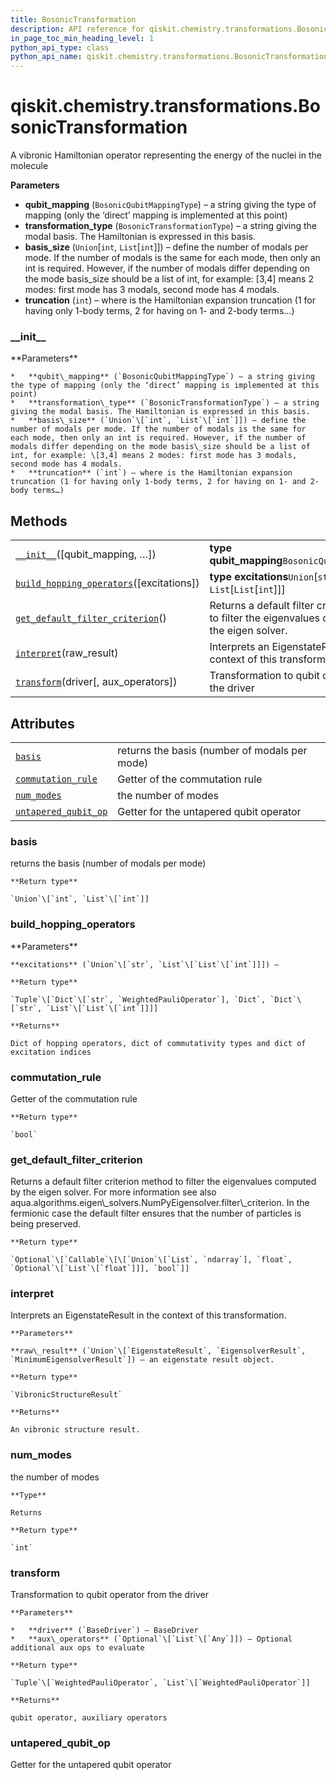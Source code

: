 ```yaml
---
title: BosonicTransformation
description: API reference for qiskit.chemistry.transformations.BosonicTransformation
in_page_toc_min_heading_level: 1
python_api_type: class
python_api_name: qiskit.chemistry.transformations.BosonicTransformation
---
```


# qiskit.chemistry.transformations.BosonicTransformation

<Class id="qiskit.chemistry.transformations.BosonicTransformation" isDedicatedPage={true} github="https://github.com/qiskit-community/qiskit-aqua/tree/stable/0.9/qiskit/chemistry/transformations/bosonic_transformation.py" signature="BosonicTransformation(qubit_mapping=<BosonicQubitMappingType.DIRECT: 'direct'>, transformation_type=<BosonicTransformationType.HARMONIC: 'harmonic'>, basis_size=2, truncation=3)">
  A vibronic Hamiltonian operator representing the energy of the nuclei in the molecule

  **Parameters**

  *   **qubit\_mapping** (`BosonicQubitMappingType`) – a string giving the type of mapping (only the ‘direct’ mapping is implemented at this point)
  *   **transformation\_type** (`BosonicTransformationType`) – a string giving the modal basis. The Hamiltonian is expressed in this basis.
  *   **basis\_size** (`Union`\[`int`, `List`\[`int`]]) – define the number of modals per mode. If the number of modals is the same for each mode, then only an int is required. However, if the number of modals differ depending on the mode basis\_size should be a list of int, for example: \[3,4] means 2 modes: first mode has 3 modals, second mode has 4 modals.
  *   **truncation** (`int`) – where is the Hamiltonian expansion truncation (1 for having only 1-body terms, 2 for having on 1- and 2-body terms…)

  ### \_\_init\_\_

  <Function id="qiskit.chemistry.transformations.BosonicTransformation.__init__" name="__init__" signature="__init__(qubit_mapping=<BosonicQubitMappingType.DIRECT: 'direct'>, transformation_type=<BosonicTransformationType.HARMONIC: 'harmonic'>, basis_size=2, truncation=3)">
    **Parameters**

    *   **qubit\_mapping** (`BosonicQubitMappingType`) – a string giving the type of mapping (only the ‘direct’ mapping is implemented at this point)
    *   **transformation\_type** (`BosonicTransformationType`) – a string giving the modal basis. The Hamiltonian is expressed in this basis.
    *   **basis\_size** (`Union`\[`int`, `List`\[`int`]]) – define the number of modals per mode. If the number of modals is the same for each mode, then only an int is required. However, if the number of modals differ depending on the mode basis\_size should be a list of int, for example: \[3,4] means 2 modes: first mode has 3 modals, second mode has 4 modals.
    *   **truncation** (`int`) – where is the Hamiltonian expansion truncation (1 for having only 1-body terms, 2 for having on 1- and 2-body terms…)
  </Function>

  ## Methods

  |                                                                                                                                                                                                                |                                                                                                   |
  | -------------------------------------------------------------------------------------------------------------------------------------------------------------------------------------------------------------- | ------------------------------------------------------------------------------------------------- |
  | [`__init__`](#qiskit.chemistry.transformations.BosonicTransformation.__init__ "qiskit.chemistry.transformations.BosonicTransformation.__init__")(\[qubit\_mapping, …])                                         | **type qubit\_mapping**`BosonicQubitMappingType`                                                  |
  | [`build_hopping_operators`](#qiskit.chemistry.transformations.BosonicTransformation.build_hopping_operators "qiskit.chemistry.transformations.BosonicTransformation.build_hopping_operators")(\[excitations])  | **type excitations**`Union`\[`str`, `List`\[`List`\[`int`]]]                                      |
  | [`get_default_filter_criterion`](#qiskit.chemistry.transformations.BosonicTransformation.get_default_filter_criterion "qiskit.chemistry.transformations.BosonicTransformation.get_default_filter_criterion")() | Returns a default filter criterion method to filter the eigenvalues computed by the eigen solver. |
  | [`interpret`](#qiskit.chemistry.transformations.BosonicTransformation.interpret "qiskit.chemistry.transformations.BosonicTransformation.interpret")(raw\_result)                                               | Interprets an EigenstateResult in the context of this transformation.                             |
  | [`transform`](#qiskit.chemistry.transformations.BosonicTransformation.transform "qiskit.chemistry.transformations.BosonicTransformation.transform")(driver\[, aux\_operators])                                 | Transformation to qubit operator from the driver                                                  |

  ## Attributes

  |                                                                                                                                                                                |                                               |
  | ------------------------------------------------------------------------------------------------------------------------------------------------------------------------------ | --------------------------------------------- |
  | [`basis`](#qiskit.chemistry.transformations.BosonicTransformation.basis "qiskit.chemistry.transformations.BosonicTransformation.basis")                                        | returns the basis (number of modals per mode) |
  | [`commutation_rule`](#qiskit.chemistry.transformations.BosonicTransformation.commutation_rule "qiskit.chemistry.transformations.BosonicTransformation.commutation_rule")       | Getter of the commutation rule                |
  | [`num_modes`](#qiskit.chemistry.transformations.BosonicTransformation.num_modes "qiskit.chemistry.transformations.BosonicTransformation.num_modes")                            | the number of modes                           |
  | [`untapered_qubit_op`](#qiskit.chemistry.transformations.BosonicTransformation.untapered_qubit_op "qiskit.chemistry.transformations.BosonicTransformation.untapered_qubit_op") | Getter for the untapered qubit operator       |

  ### basis

  <Function id="qiskit.chemistry.transformations.BosonicTransformation.basis" name="basis" signature="property basis">
    returns the basis (number of modals per mode)

    **Return type**

    `Union`\[`int`, `List`\[`int`]]
  </Function>

  ### build\_hopping\_operators

  <Function id="qiskit.chemistry.transformations.BosonicTransformation.build_hopping_operators" name="build_hopping_operators" signature="build_hopping_operators(excitations='sd')">
    **Parameters**

    **excitations** (`Union`\[`str`, `List`\[`List`\[`int`]]]) –

    **Return type**

    `Tuple`\[`Dict`\[`str`, `WeightedPauliOperator`], `Dict`, `Dict`\[`str`, `List`\[`List`\[`int`]]]]

    **Returns**

    Dict of hopping operators, dict of commutativity types and dict of excitation indices
  </Function>

  ### commutation\_rule

  <Function id="qiskit.chemistry.transformations.BosonicTransformation.commutation_rule" name="commutation_rule" signature="property commutation_rule">
    Getter of the commutation rule

    **Return type**

    `bool`
  </Function>

  ### get\_default\_filter\_criterion

  <Function id="qiskit.chemistry.transformations.BosonicTransformation.get_default_filter_criterion" name="get_default_filter_criterion" signature="get_default_filter_criterion()">
    Returns a default filter criterion method to filter the eigenvalues computed by the eigen solver. For more information see also aqua.algorithms.eigen\_solvers.NumPyEigensolver.filter\_criterion. In the fermionic case the default filter ensures that the number of particles is being preserved.

    **Return type**

    `Optional`\[`Callable`\[\[`Union`\[`List`, `ndarray`], `float`, `Optional`\[`List`\[`float`]]], `bool`]]
  </Function>

  ### interpret

  <Function id="qiskit.chemistry.transformations.BosonicTransformation.interpret" name="interpret" signature="interpret(raw_result)">
    Interprets an EigenstateResult in the context of this transformation.

    **Parameters**

    **raw\_result** (`Union`\[`EigenstateResult`, `EigensolverResult`, `MinimumEigensolverResult`]) – an eigenstate result object.

    **Return type**

    `VibronicStructureResult`

    **Returns**

    An vibronic structure result.
  </Function>

  ### num\_modes

  <Function id="qiskit.chemistry.transformations.BosonicTransformation.num_modes" name="num_modes" signature="property num_modes">
    the number of modes

    **Type**

    Returns

    **Return type**

    `int`
  </Function>

  ### transform

  <Function id="qiskit.chemistry.transformations.BosonicTransformation.transform" name="transform" signature="transform(driver, aux_operators=None)">
    Transformation to qubit operator from the driver

    **Parameters**

    *   **driver** (`BaseDriver`) – BaseDriver
    *   **aux\_operators** (`Optional`\[`List`\[`Any`]]) – Optional additional aux ops to evaluate

    **Return type**

    `Tuple`\[`WeightedPauliOperator`, `List`\[`WeightedPauliOperator`]]

    **Returns**

    qubit operator, auxiliary operators
  </Function>

  ### untapered\_qubit\_op

  <Function id="qiskit.chemistry.transformations.BosonicTransformation.untapered_qubit_op" name="untapered_qubit_op" signature="property untapered_qubit_op">
    Getter for the untapered qubit operator
  </Function>
</Class>

